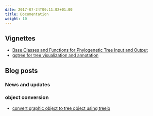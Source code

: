 ```yaml
---
date: 2017-07-24T00:11:02+01:00
title: Documentation
weight: 10
---
```



<link rel="stylesheet" href="https://guangchuangyu.github.io/css/font-awesome.min.css">

## <i class="fa fa-book"></i> Vignettes

+ [Base Classes and Functions for Phylogenetic Tree Input and Output](https://bioconductor.org/packages/devel/bioc/vignettes/treeio/inst/doc/treeio.html)
+ [ggtree for tree visualization and annotation](https://bioconductor.org/packages/devel/bioc/vignettes/ggtree/inst/doc/ggtree.html)


## <i class="fa fa-wordpress"></i> Blog posts

### <i class="fa fa-angle-double-right"></i> News and updates

### <i class="fa fa-angle-double-right"></i> object conversion

+ [convert graphic object to tree object using treeio](http://guangchuangyu.github.io/2017/01/convert-graphic-object-to-tree-object-using-treeio/)

